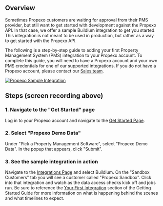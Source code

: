 ## Overview
Sometimes Propexo customers are waiting for approval from their PMS provider, but still want to get started with development against the Propexo API. In that case, we offer a sample Buildium integration to get you started. This integration is not meant to be used in production, but rather as a way to get started with the Propexo API.

The following is a step-by-step guide to adding your first Property Management System (PMS) integration to your Propexo account. To complete this guide, you will need to have a Propexo account and your own PMS credentials for one of our supported integrations. If you do not have a Propexo account, please contact our [Sales team](https://www.propexo.com/schedule-a-call).

[![Propexo Sample Integration](https://propify-public-assets.s3.amazonaws.com/docs/propexo-sandbox.gif)](https://app.propexo.com/get-started/add-sandbox-credentials)

## Steps (screen recording above)

### 1. Navigate to the "Get Started" page
Log in to your Propexo account and navigate to the [Get Started Page](https://app.propexo.com/get-started/add-sandbox-credentials).

### 2. Select "Propexo Demo Data"
Under "Pick a Property Management Software", select "Propexo Demo Data". In the popup that appears, click "Submit".

### 3. See the sample integration in action
Navigate to the [Integrations Page](https://app.propexo.com/integrations) and select Buildium. On the "Sandbox Customers" tab you will see a customer called "Propexo Sandbox". Click into that integration and watch as the data access checks kick off and jobs run. Be sure to reference the [Your First Integration](/docs/pages/getting-started/first-integration.mdx) section of the Getting Started Guide for more information on what is happening behind the scenes and what timelines to expect.